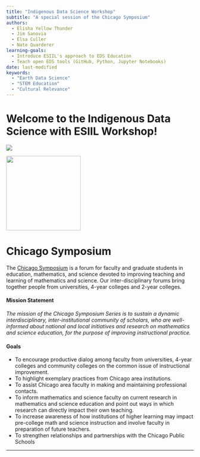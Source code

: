 ```yaml
---
title: "Indigenous Data Science Workshop"
subtitle: "A special session of the Chicago Symposium"
authors:
  - Elisha Yellow Thunder
  - Jim Sanovia
  - Elsa Culler
  - Nate Quarderer
learning-goals:
  - Introduce ESIIL's approach to EDS Education
  - Teach open EDS tools (GitHub, Python, Jupyter Notebooks)
date: last-modified
keywords:
  - "Earth Data Science"
  - "STEM Education"
  - "Cultural Relevance"
---
```


# Welcome to the Indigenous Data Science with ESIIL Workshop!

<img src="https://chicagosymposium.org/static/symposium/CSSlogo.png">

<img src="https://pbs.twimg.com/profile_images/1537109064093532160/mG03dW9G_400x400.jpg" width="200">

# **Chicago Symposium**
The [Chicago Symposium](https://chicagosymposium.org/) is a forum for faculty and graduate students in education, mathematics, and science devoted to improving teaching and learning of mathematics and science. Our inter-disciplinary forums bring together people from universities, 4-year colleges and 2-year colleges.

#### **Mission Statement**
*The mission of the Chicago Symposium Series is to sustain a dynamic interdisciplinary, inter-institutional community of scholars, who are well-informed about national and local initiatives and research on mathematics and science education, for the purpose of improving instructional practice.*

#### **Goals**
* To encourage productive dialog among faculty from universities, 4-year colleges and community colleges on the common issue of instructional improvement.
* To highlight exemplary practices from Chicago area institutions.
* To assist Chicago area faculty in making and maintaining professional contacts.
* To inform mathematics and science faculty on current research in mathematics and science education and point out ways in which research can directly impact their own teaching.
* To increase awareness of how institutions of higher learning may impact pre-college math and science instruction and involve faculty in preparation of future teachers.
* To strengthen relationships and partnerships with the Chicago Public Schools

***